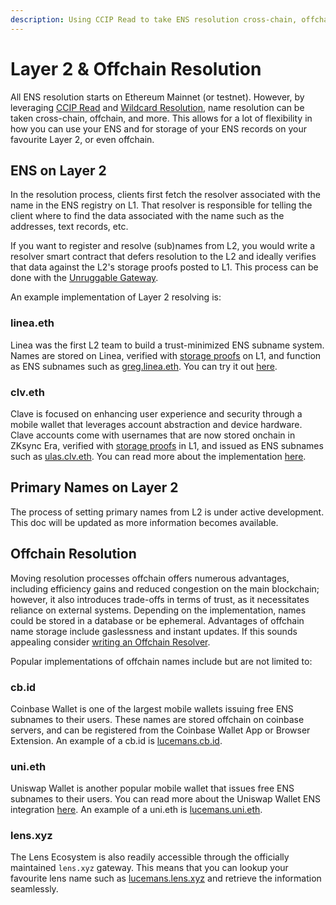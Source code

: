 ```yaml
---
description: Using CCIP Read to take ENS resolution cross-chain, offchain, and more.
---
```


# Layer 2 & Offchain Resolution

All ENS resolution starts on Ethereum Mainnet (or testnet).
However, by leveraging [CCIP Read](/resolvers/ccip-read) and [Wildcard Resolution](/ensip/10), name resolution can be taken cross-chain, offchain, and more.
This allows for a lot of flexibility in how you can use your ENS and for storage of your ENS records on your favourite Layer 2, or even offchain.

## ENS on Layer 2

In the resolution process, clients first fetch the resolver associated with the name in the ENS registry on L1. That resolver is responsible for telling the client where to find the data associated with the name such as the addresses, text records, etc.

If you want to register and resolve (sub)names from L2, you would write a resolver smart contract that defers resolution to the L2 and ideally verifies that data against the L2's storage proofs posted to L1. This process can be done with the [Unruggable Gateway](https://gateway-docs.unruggable.com/).

An example implementation of Layer 2 resolving is:

### linea.eth

Linea was the first L2 team to build a trust-minimized ENS subname system. Names are stored on Linea, verified with [storage proofs](https://docs.linea.build/developers/tooling/cross-chain/ccip-read-gateway) on L1, and function as ENS subnames such as [greg.linea.eth](https://app.ens.domains/greg.linea.eth). You can try it out [here](https://names.linea.build/).

### clv.eth

Clave is focused on enhancing user experience and security through a mobile wallet that leverages account abstraction and device hardware. Clave accounts come with usernames that are now stored onchain in ZKsync Era, verified with [storage proofs](https://github.com/getclave/zksync-storage-proofs) in L1, and issued as ENS subnames such as [ulas.clv.eth](https://enstate.rs/n/ulas.clv.eth). You can read more about the implementation [here](https://blog.getclave.io/introducing-onchain-clave-usernames-with-ens).

## Primary Names on Layer 2

The process of setting primary names from L2 is under active development. This doc will be updated as more information becomes available.

## Offchain Resolution

Moving resolution processes offchain offers numerous advantages, including efficiency gains and reduced congestion on the main blockchain; however, it also introduces trade-offs in terms of trust, as it necessitates reliance on external systems.
Depending on the implementation, names could be stored in a database or be ephemeral.
Advantages of offchain name storage include gaslessness and instant updates.
If this sounds appealing consider [writing an Offchain Resolver](/resolvers/ccip-read).

Popular implementations of offchain names include but are not limited to:

### cb.id

Coinbase Wallet is one of the largest mobile wallets issuing free ENS subnames to their users.
These names are stored offchain on coinbase servers, and can be registered from the Coinbase Wallet App or Browser Extension.
An example of a cb.id is [lucemans.cb.id](https://enstate.rs/n/lucemans.cb.id).

### uni.eth

Uniswap Wallet is another popular mobile wallet that issues free ENS subnames to their users.
You can read more about the Uniswap Wallet ENS integration [here](https://blog.uniswap.org/introducing-uni-eth-your-unique-web3-username).
An example of a uni.eth is [lucemans.uni.eth](https://enstate.rs/n/lucemans.uni.eth).

### lens.xyz

The Lens Ecosystem is also readily accessible through the officially maintained `lens.xyz` gateway.
This means that you can lookup your favourite lens name such as [lucemans.lens.xyz](https://enstate.rs/n/lucemans.lens.xyz) and retrieve the information seamlessly.
